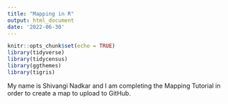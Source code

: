```yaml
---
title: "Mapping in R"
output: html_document
date: '2022-06-30'
---
```


```r
knitr::opts_chunk$set(echo = TRUE)
library(tidyverse)
library(tidycensus)
library(ggthemes)
library(tigris)
```

My name is Shivangi Nadkar and I am completing the Mapping Tutorial in order to create a map to upload to GitHub.